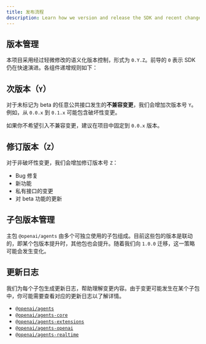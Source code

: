 ```yaml
---
title: 发布流程
description: Learn how we version and release the SDK and recent changes.
---
```


## 版本管理

本项目采用经过轻微修改的语义化版本控制，形式为 `0.Y.Z`。前导的 `0` 表示 SDK 仍在快速演进。各组件递增规则如下：

## 次版本（`Y`）

对于未标记为 beta 的任意公共接口发生的**不兼容变更**，我们会增加次版本号 `Y`。例如，从 `0.0.x` 到 `0.1.x` 可能包含破坏性变更。

如果你不希望引入不兼容变更，建议在项目中固定到 `0.0.x` 版本。

## 修订版本（`Z`）

对于非破坏性变更，我们会增加修订版本号 `Z`：

- Bug 修复
- 新功能
- 私有接口的变更
- 对 beta 功能的更新

## 子包版本管理

主包 `@openai/agents` 由多个可独立使用的子包组成。目前这些包的版本是联动的，即某个包版本提升时，其他包也会提升。随着我们向 `1.0.0` 迁移，这一策略可能会发生变化。

## 更新日志

我们为每个子包生成更新日志，帮助理解变更内容。由于变更可能发生在某个子包中，你可能需要查看对应的更新日志以了解详情。

- [`@openai/agents`](https://github.com/openai/openai-agents-js/blob/main/packages/agents/CHANGELOG.md)
- [`@openai/agents-core`](https://github.com/openai/openai-agents-js/blob/main/packages/agents-core/CHANGELOG.md)
- [`@openai/agents-extensions`](https://github.com/openai/openai-agents-js/blob/main/packages/agents-extensions/CHANGELOG.md)
- [`@openai/agents-openai`](https://github.com/openai/openai-agents-js/blob/main/packages/agents-openai/CHANGELOG.md)
- [`@openai/agents-realtime`](https://github.com/openai/openai-agents-js/blob/main/packages/agents-realtime/CHANGELOG.md)
